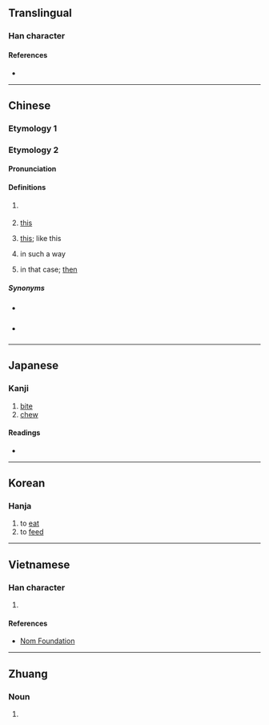 {{character info}}
==Translingual==

===Han character===
{{Han char|rn=30|rad=口|as=12|sn=15|four=68040|canj=RMJK|ids=⿰口敢}}

====References====
* {{Han ref|kx=0208.190|dkj=04299|dj=0431.140|hdz=10679.100|uh=5649|ud=22089|bh=E4FC|bd=58620}}

----

==Chinese==
{{attention|zh|does Han etym "phonetic series" and Middle/Old Chinese data belong to the "variant of 啖" sense?}}

===Etymology 1===
{{zh-see|啖|v}}

===Etymology 2===
{{zh-forms|alt=咁}}

====Pronunciation====
{{zh-pron
|c=gam2
|mc=
|oc=
|cat=part,pron,a,adv,con
}}

====Definitions====
{{zh-hanzi}} {{lb|zh|Cantonese}}

# {{non-gloss definition|attached to form adverbs}}
#: {{zh-x|佢 慢慢{maan6-2} 噉 行。|He/she walks slow'''ly'''.|C}}
# [[this]]
#: {{zh-x|噉 唔 得 㗎！|'''This''' will not work! / '''This''' will not do!|C}}
# [[this]]; like this
#: {{zh-x|佢 係 一 個 噉 嘅 人。|He/she is '''this''' kind of person. ''(lit."He/she is a '''this sort''' of person.")''|C}}
#: {{zh-x|噉 就 完 咗 喇！|Is that all!? / It's over just like that? ''(lit. "It ends just '''like that'''!?")''|C}}
# in such a way
#: {{zh-x|將 朱古{gu2-1}力{lik6-1} 當{dong3} 飯 噉 食|to eat chocolate '''as if''' it was a meal|C}}
# in that case; [[then]]
#: {{zh-x|噉 我 返去 先 啦。|I'll be leaving first '''then'''.|C}}

=====Synonyms=====
* {{q|Mandarin}} {{zh-l|那}}
* {{q|Mandarin}} {{zh-l|地|tr=de}}

----

==Japanese==

===Kanji===
{{ja-kanji|grade=|rs=口12}}

# [[bite]]
# [[chew]]

====Readings====
* {{ja-readings|on=[[たん]] (tan), [[だん]] (dan)|kun=[[くらう]] (kurau), [[くらわす]] (kurawasu)}}

----

==Korean==

===Hanja===
{{ko-hanja|hangeul=담|rv=dam|mr=tam}}

# to [[eat]]
# to [[feed]]

----

==Vietnamese==

===Han character===
{{vi-hantu|[[đạm]], [[dám]], [[hám]], [[ngoảm]]|rs=口12}}

# {{rfdef|vi|sort=口12}}

====References====
* [http://nomfoundation.org/common/nom_details.php?codepoint=5649 Nom Foundation]

----

==Zhuang==

===Noun===
{{za-head|noun}}

# {{za-sawndip form of|gemj||cheek (of face)}}